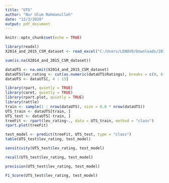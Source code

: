---
title: "UTS"
author: "Nur Ulum Rahmanulloh"
date: "12/3/2020"
output: pdf_document
---

```{r setup, include=FALSE}
knitr::opts_chunk$set(echo = TRUE)
```

```{r message=FALSE, warning=FALSE}
library(readxl)
X2014_and_2015_CSM_dataset <- read_excel("C:/Users/LENOVO/Downloads/2014 and 2015 CSM dataset.xlsx")
```

```{r}
sum(is.na(X2014_and_2015_CSM_dataset))
```

```{r}
dataUTS <- na.omit(X2014_and_2015_CSM_dataset)
dataUTS$lev_rating <- cut(as.numeric(dataUTS$Ratings), breaks = c(0, 6, 7.5, 10), labels = c("rendah", "sedang", "tinggi"))
dataUTS <- dataUTS[, 4 : 15]
```

```{r message=FALSE, warning=FALSE}
library(rpart, quietly = TRUE)
library(caret, quietly = TRUE)
library(rpart.plot, quietly = TRUE)
library(rattle)
train <- sample(1 : nrow(dataUTS), size = 0.8 * nrow(dataUTS))
UTS_train <- dataUTS[train, ]
UTS_test <- dataUTS[-train, ]
treeFit <- rpart(lev_rating~., data = UTS_train, method = "class")
rpart.plot(treeFit)
```

```{r}
test_model <- predict(treeFit, UTS_test, type = "class")
table(UTS_test$lev_rating, test_model)
```

```{r}
sensitivity(UTS_test$lev_rating, test_model)
```
```{r}
recall(UTS_test$lev_rating, test_model)
```

```{r}
precision(UTS_test$lev_rating, test_model)
```
```{r}
F1_Score(UTS_test$lev_rating, test_model)
```









